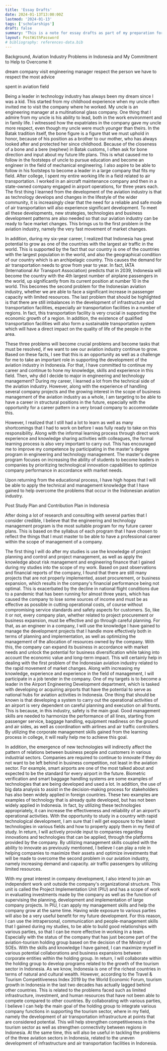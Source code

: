 ```yaml
---
title: 'Essay Drafts'
date: 2024-01-13T13:00:00Z
lastmod: '2024-01-13'
tags: ['scholarships']
draft: false
summary: "This is a note for essay drafts as part of my preparation for applying for master's degree."
layout: PostWithPassword
# bibliography: references-data.bib
---
```


Background, Aviation Industry Problems in Indonesia and My Commitment to Help to Overcome It

dream
company visit
engineering manager
respect
the person we have to respect the most
advice

spent in aviation field

Being a leader in technology industry has always been my dream since I was a kid. This started from my childhood experience when my uncle often invited me to visit the company where he worked. My uncle is an engineering manager at a multinational glass company. One thing that I admire from my uncle is his ability to lead, both in the work environment and in family life. I witnessed how the expatriates in the company gave my uncle more respect, even though my uncle were much younger than theirs. In the Batak tradition itself, the bone figure is a figure that we must uphold in honor, because of his position as a brother to our mother, who has always looked after and protected her since childhood. Because of the closeness of a bone and a bere (nephew) in Batak customs, I often ask for bone direction and input about my future life plans. This is what caused me to follow in the footsteps of uncle to pursue education and become an engineer in the field of mechanical engineering. I also aspire to be able to follow in his footsteps to become a leader in a large company that fits my field.
After college, I spent my entire working life in a field related to air transportation. I worked in an aircraft maintenance company and then in a state-owned company engaged in airport operations, for three years each. The first thing I learned from the development of the aviation industry is that as technology develops and changes in the lifestyle of the wider community, it is increasingly clear that the need for a reliable and safe mode of air transportation will also experience significant development. To meet all these developments, new strategies, technologies and business development patterns are also needed so that our aviation industry can be ready to face market changes. This brings us to the first problem in the aviation industry, namely the very fast movement of market changes.

In addition, during my six-year career, I realized that Indonesia has great potential to grow as one of the countries with the largest air traffic in the world. This is supported by the fact that our country is one of the countries with the largest population in the world, and also the geographical condition of our country which is an archipelagic country. This causes the demand for air transportation needs to grow from year to year. In fact, IATA (International Air Transport Association) predicts that in 2039, Indonesia will become the country with the 4th largest number of airplane passengers in the world, up significantly from its current position at number 10 in the world. This becomes the second problem for the Indonesian aviation industry, whether we are able to face a significant increase in passenger capacity with limited resources.
The last problem that should be highlighted is that there are still imbalances in the development of infrastructure and transportation facilities, especially air transportation facilities in a number of regions. In fact, this transportation facility is very crucial in supporting the economic growth of a region. In addition, the existence of qualified transportation facilities will also form a sustainable transportation system which will have a direct impact on the quality of life of the people in the area.

These three problems will become crucial problems and become tasks that must be resolved, if we want to see our aviation industry continue to grow. Based on these facts, I see that this is an opportunity as well as a challenge for me to take an important role in supporting the development of the aviation industry in Indonesia. For that, I have committed to continue my career and continue to hone my knowledge, skills and experience in this field. Then, why did I decide to major in engineering and technology management? During my career, I learned a lot from the technical side of the aviation industry. However, along with the experience of handling several company projects and the growing interest in the scope of business management of the aviation industry as a whole, I am targeting to be able to have a career in structural positions in the future, especially with the opportunity for a career pattern in a very broad company to accommodate this.

However, I realized that I still had a lot to learn as well as many shortcomings that I had to work on before I was fully ready to take on this responsibility. Along with the informal learning process through direct work experience and knowledge sharing activities with colleagues, the formal learning process is also very important to carry out. This has encouraged me to improve my competence by participating in the master's degree program in engineering and technology management. The master's degree program focuses on increasing the ability of students to become leaders in companies by prioritizing technological innovation capabilities to optimize company performance in accordance with market needs.

Upon returning from the educational process, I have high hopes that I will be able to apply the technical and management knowledge that I have gained to help overcome the problems that occur in the Indonesian aviation industry.

Post Study Plan and Contribution Plan in Indonesia

After doing a lot of research and consulting with several parties that I consider credible, I believe that the engineering and technology management program is the most suitable program for my future career plans. This is based on the syllabus of each program that I have chosen to reflect the things that I must master to be able to have a professional career within the scope of management of a company.

The first thing I will do after my studies is use the knowledge of project planning and control and project management, as well as apply the knowledge about risk management and engineering finance that I gained during my studies into the scope of my work. Based on past observations and financial reports of the company, I found that there are still many projects that are not properly implemented, asset procurement, or business expansion, which results in the company's financial performance being not optimal. This is exacerbated by the decline in national flight conditions due to a pandemic that has been running for almost three years, which has caused the company to lose some sources of income and must be as effective as possible in cutting operational costs, of course without compromising service standards and safety aspects for customers. So, like it or not, every company plan, whether related to project procurement or business expansion, must be effective and go through careful planning. For that, as an engineer in a company, I will use the knowledge I have gained to manage the development projects that I handle more effectively both in terms of planning and implementation, as well as optimizing the management of the allocation of resources owned by the company. With this, the company can expand its business in accordance with market needs and unlock the potential for business diversification while taking into account the economic value and long-term impact. This will certainly help in dealing with the first problem of the Indonesian aviation industry related to the rapid movement of market changes.
Along with increasing my knowledge, experience and experience in the field of management, I will participate in a job tender in the company. One of my targets is to become a leader in the Airport Engineering Development department, which is tasked with developing or acquiring airports that have the potential to serve as national hubs for aviation activities in Indonesia. One thing that should be known is that developing a system to carry out the operational activities of an airport is very dependent on careful planning and execution on all fronts. This is because, in this industry, safety is the main goal. Good management skills are needed to harmonize the performance of all lines, starting from passenger service, baggage handling, equipment readiness on the ground and air sides, as well as coordination with airlines and air traffic controllers. By utilizing the corporate management skills gained from the learning process in college, it will really help me to achieve this goal.

In addition, the emergence of new technologies will indirectly affect the pattern of relations between business people and customers in various industrial sectors. Companies are required to continue to innovate if they do not want to be left behind in business competition, not least in the aviation sector. For example, smart airports are one of the most talked about and expected to be the standard for every airport in the future. Biometric verification and smart baggage handling systems are some examples of technologies that are being developed and used a lot. In addition, the use of big data analysis to assist in the decision-making process for stakeholders has also been widely applied in foreign countries. These two examples are examples of technology that is already quite developed, but has not been widely applied in Indonesia. In fact, by utilizing these technologies appropriately, it can increase the effectiveness and reliability of an airport's operational activities. With the opportunity to study in a country with rapid technological development, I am sure that I will get exposure to the latest technologies in various fields and how to properly apply them in my field of study. In return, I will actively provide input to companies regarding innovations and technologies that can be applied, through the platforms provided by the company.
By utilizing management skills coupled with the ability to innovate as previously mentioned, I believe I can play a role in helping companies to maximize their assets and optimize investments that will be made to overcome the second problem in our aviation industry, namely increasing demand and capacity. air traffic passengers by utilizing limited resources.

With my great interest in company development, I also intend to join an independent work unit outside the company's organizational structure. This unit is called the Project Implementation Unit (PIU) and has a scope of work in evaluating investments made by the company as well as the function of supervising the planning, development and implementation of large company projects. In PIU, I can apply my management skills and help the company grow at the same time. Having wide exposure to various parties will also be a very useful benefit for my future development. For this reason, I can use the intrapersonal, communication and people-management skills that I gained during my studies, to be able to build good relationships with various parties, so that I can be more effective in working in a team. Especially with the status of the company that has just become part of the aviation-tourism holding group based on the decision of the Ministry of SOEs. With the skills and knowledge I have gained, I can maximize myself in various potential collaborations and business expansions between corporate entities within the holding group. In return, I will collaborate within the holding group to develop programs related to the growth of the tourism sector in Indonesia. As we know, Indonesia is one of the richest countries in terms of natural and cultural wealth. However, according to the Travel & Tourism Competitiveness Index 2019 by the World Economic Forum, tourism growth in Indonesia in the last two decades has actually lagged behind other countries. This is related to the problems faced such as limited infrastructure, investment, and human resources that have not been able to compete compared to other countries. By collaborating with various parties, I believe I can help the main goal of the holding group to integrate various company functions in supporting the tourism sector, where in my field, namely the development of air transportation infrastructure at points that are considered potential. This will help strengthen competitiveness in the tourism sector as well as strengthen connectivity between regions in Indonesia. At the same time, this will also be useful in tackling the problems of the three aviation sectors in Indonesia, related to the uneven development of infrastructure and air transportation facilities in Indonesia.

